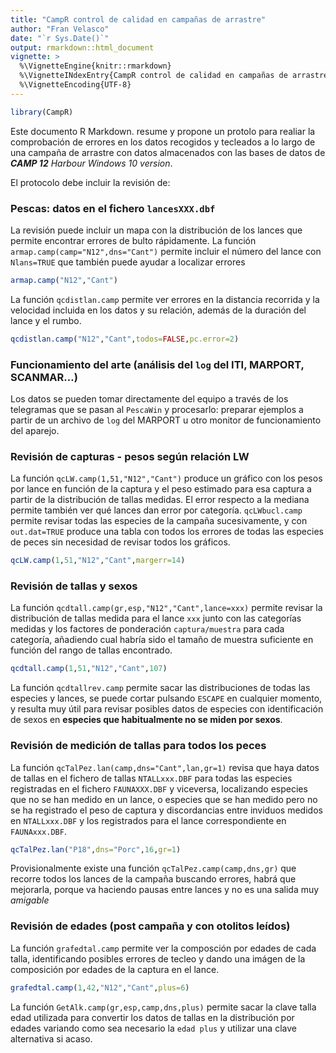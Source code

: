 ```yaml
---
title: "CampR control de calidad en campañas de arrastre"
author: "Fran Velasco"
date: "`r Sys.Date()`"
output: rmarkdown::html_document
vignette: >
  %\VignetteEngine{knitr::rmarkdown}
  %\VignetteINdexEntry{CampR control de calidad en campañas de arrastre} 
  %\VignetteEncoding{UTF-8}
---
```


```r
library(CampR)
```

Este documento R Markdown. resume y propone un protolo para realiar la comprobación de errores en los datos recogidos y tecleados a lo largo de una campaña de arrastre con datos almacenados con las bases de datos de _**CAMP 12** Harbour Windows 10 version_.

El protocolo debe incluir la revisión de:

### Pescas: datos en el fichero `lancesXXX.dbf` 

La revisión puede incluir un mapa con la distribución de los lances que permite encontrar errores de bulto rápidamente. La función `armap.camp(camp="N12",dns="Cant")` permite incluir el número del lance con `Nlans=TRUE` que también puede ayudar a localizar errores

```r
armap.camp("N12","Cant") 
```

La función `qcdistlan.camp` permite ver errores en la distancia recorrida y la velocidad incluida en los datos y su relación, además de la duración del lance y el rumbo.

```r
qcdistlan.camp("N12","Cant",todos=FALSE,pc.error=2)
```

### Funcionamiento del arte (análisis del `log` del ITI, MARPORT, SCANMAR...)

Los datos se pueden tomar directamente del equipo a través de los telegramas que se pasan al `PescaWin` y procesarlo: preparar ejemplos a partir de un archivo de `log` del MARPORT u otro monitor de funcionamiento del aparejo.

### Revisión de capturas - pesos según relación LW 

La función `qcLW.camp(1,51,"N12","Cant")` produce un gráfico con los pesos por lance en función de la captura y el peso estimado para esa captura a partir de la distribución de tallas medidas. El error respecto a la mediana permite también ver qué lances dan error por categoría. `qcLWbucl.camp` permite revisar todas las especies de la campaña sucesivamente, y con `out.dat=TRUE` produce una tabla con todos los errores de todas las especies de peces sin necesidad de revisar todos los gráficos.

```r
qcLW.camp(1,51,"N12","Cant",margerr=14)
```

### Revisión de tallas y sexos 

La función `qcdtall.camp(gr,esp,"N12","Cant",lance=xxx)` permite revisar la distribución de tallas medida para el lance `xxx` junto con las categorías medidas y los factores de ponderación `captura/muestra` para cada categoría, añadiendo cual habría sido el tamaño de muestra suficiente en función del rango de tallas encontrado. 

```r
qcdtall.camp(1,51,"N12","Cant",107)
```

La función `qcdtallrev.camp` permite sacar las distribuciones de todas las especies y lances, se puede cortar pulsando `ESCAPE` en cualquier momento, y resulta muy útil para revisar posibles datos de especies con identificación de sexos en **especies que habitualmente no se miden por sexos**.    

### Revisión de medición de tallas para todos los peces

La función `qcTalPez.lan(camp,dns="Cant",lan,gr=1)` revisa que haya datos de tallas en el fichero de tallas `NTALLxxx.DBF` para todas las especies registradas en el fichero `FAUNAXXX.DBF` y viceversa, localizando especies que no se han medido en un lance, o especies que se han medido pero no se ha registrado el peso de captura y discordancias entre inviduos medidos en `NTALLxxx.DBF` y los registrados para el lance correspondiente en `FAUNAxxx.DBF`.

```r
qcTalPez.lan("P18",dns="Porc",16,gr=1)
```

Provisionalmente existe una función `qcTalPez.camp(camp,dns,gr)` que recorre todos los lances de la campaña buscando errores, habrá que mejorarla, porque va haciendo pausas entre lances y no es una salida muy _amigable_

### Revisión de edades (post campaña y con otolitos leídos)

La función `grafedtal.camp` permite ver la composción por edades de cada talla, identificando posibles errores de tecleo y dando una imágen de la composición por edades de la captura en el lance.  

```r
grafedtal.camp(1,42,"N12","Cant",plus=6)
```

La función `GetAlk.camp(gr,esp,camp,dns,plus)` permite sacar la clave talla edad utilizada para convertir los datos de tallas en la distribución por edades variando como sea necesario la `edad plus` y utilizar una clave alternativa si acaso.
